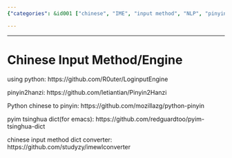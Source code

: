 ```yaml
---
{"categories": &id001 ["chinese", "IME", "input method", "NLP", "pinyin"], "category": "Chinese Input Methods", "date": "2023-12-22 23:52:59", "description": "This article presents a variety of Python-based Chinese input tools such as LoginputEngine, Pinyin2Hanzi, python-pinyin, pyim Tsinghua dict (Emacs), and IMEWLCConverter. These resources aid in the conversion between Chinese characters and pinyin, facilitating Chinese text input.", "tags": *id001, "title": "Chinese Input Method or Engine"}

---
```


------

# Chinese Input Method/Engine

using python:
https://github.com/R0uter/LoginputEngine

pinyin2hanzi:
https://github.com/letiantian/Pinyin2Hanzi

Python chinese to pinyin:
https://github.com/mozillazg/python-pinyin

pyim tsinghua dict(for emacs):
https://github.com/redguardtoo/pyim-tsinghua-dict

chinese input method dict converter: 
https://github.com/studyzy/imewlconverter


